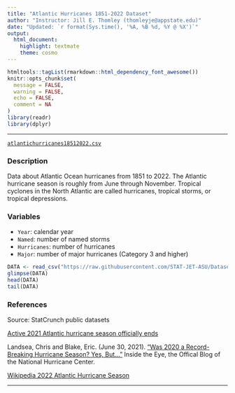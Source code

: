 ```yaml
---
title: "Atlantic Hurricanes 1851-2022 Dataset"
author: "Instructor: Jill E. Thomley (thomleyje@appstate.edu)"
date: "Updated: `r format(Sys.time(), '%A, %B %d, %Y @ %X')`"
output: 
  html_document: 
    highlight: textmate
    theme: cosmo
---
```


```r
htmltools::tagList(rmarkdown::html_dependency_font_awesome())
knitr::opts_chunk$set(
  message = FALSE,
  warning = FALSE,
  echo = FALSE,
  comment = NA
)
library(readr)
library(dplyr)
```
<hr>

<i class="fas fa-database"></i> [`atlantichurricanes18512022.csv`](https://raw.githubusercontent.com/STAT-JET-ASU/Datasets/master/Instructor/atlantichurricanes18512022.csv)

### Description

Data about Atlantic Ocean hurricanes from 1851 to 2022. The Atlantic hurricane season is roughly from June through November. Tropical cyclones in the North Atlantic are called hurricanes, tropical storms, or tropical depressions.

### Variables

* `Year`: calendar year
* `Named`: number of named storms
* `Hurricanes`: number of hurricanes
* `Major`: number of major hurricanes (Category 3 and higher)

```r
DATA <- read_csv("https://raw.githubusercontent.com/STAT-JET-ASU/Datasets/master/Instructor/atlantichurricanes18512022.csv")
glimpse(DATA)
head(DATA)
tail(DATA)
```

### References

Source: StatCrunch public datasets 

[Active 2021 Atlantic hurricane season officially ends](https://www.noaa.gov/news-release/active-2021-atlantic-hurricane-season-officially-ends)

Landsea, Chris and Blake, Eric. (June 30, 2021). ["Was 2020 a Record-Breaking Hurricane Season? Yes, But..."](https://noaanhc.wordpress.com/2021/06/30/was-2020-a-record-breaking-hurricane-season-yes-but/) Inside the Eye, the Offical Blog of the National Hurricane Center.

[Wikipedia 2022 Atlantic Hurricane Season](https://en.wikipedia.org/wiki/2022_Atlantic_hurricane_season)

<hr>
